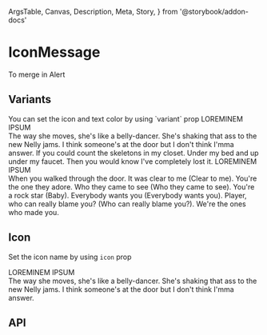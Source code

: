   ArgsTable,
  Canvas,
  Description,
  Meta,
  Story,
} from '@storybook/addon-docs'

<Meta title="Components/IconMessage" component={IconMessage} />

# IconMessage

<Description>To merge in Alert</Description>

## Variants

<Description>
  You can set the icon and text color by using `variant` prop
</Description>

<Canvas>
  <Story name="Variant">
    <IconMessage variant="warning">
      LOREMINEM IPSUM
      <br />
      The way she moves, she&apos;s like a belly-dancer. She&apos;s shaking that
      ass to the new Nelly jams. I think someone&apos;s at the door but I
      don&apos;t think I&apos;mma answer.
    </IconMessage>
    <IconMessage variant="info">
      If you could count the skeletons in my closet. Under my bed and up under
      my faucet. Then you would know I&apos;ve completely lost it.
    </IconMessage>
    <IconMessage variant="success">
      LOREMINEM IPSUM
      <br />
      When you walked through the door. It was clear to me (Clear to me).
      You&apos;re the one they adore. Who they came to see (Who they came to
      see). You&apos;re a rock star (Baby). Everybody wants you (Everybody wants
      you). Player, who can really blame you? (Who can really blame you?).
      We&apos;re the ones who made you.
    </IconMessage>
  </Story>
</Canvas>

## Icon

<Description>Set the icon name by using `icon` prop</Description>

<Canvas>
  <Story name="Icon">
    <IconMessage icon="check">
      LOREMINEM IPSUM
      <br />
      The way she moves, she&apos;s like a belly-dancer. She&apos;s shaking that
      ass to the new Nelly jams. I think someone&apos;s at the door but I
      don&apos;t think I&apos;mma answer.
    </IconMessage>
  </Story>
</Canvas>

## API

<ArgsTable of={IconMessage} />
